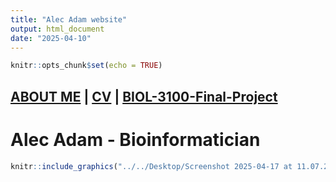 ```yaml
---
title: "Alec Adam website"
output: html_document
date: "2025-04-10"
---
```


```r
knitr::opts_chunk$set(echo = TRUE)
```




## [ABOUT ME](./about-me) | [CV](./about-me/Fearn_CV.pdf) | [BIOL-3100-Final-Project](./fp)##

# **Alec Adam - Bioinformatician** #

```r
knitr::include_graphics("../../Desktop/Screenshot 2025-04-17 at 11.07.20 AM.png")
```
